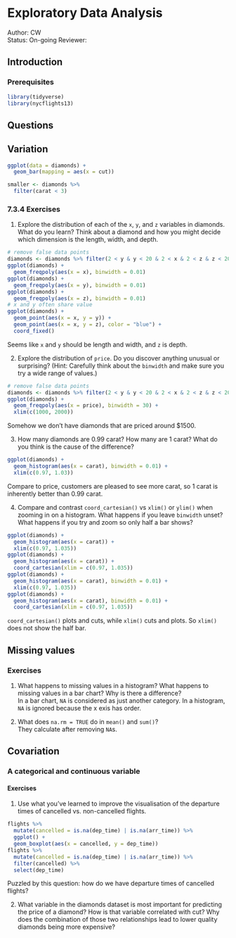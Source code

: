 # Exploratory Data Analysis

Author: CW  
Status: On-going
Reviewer:

## Introduction

### Prerequisites
```r
library(tidyverse)
library(nycflights13)
```

## Questions

## Variation

```r
ggplot(data = diamonds) +
  geom_bar(mapping = aes(x = cut))
```
```r
smaller <- diamonds %>% 
  filter(carat < 3)
```

### 7.3.4 Exercises {-}
1. Explore the distribution of each of the `x`, `y`, and `z` variables in diamonds. What do you learn? Think about a diamond and how you might decide which dimension is the length, width, and depth.
```r
# remove false data points
diamonds <- diamonds %>% filter(2 < y & y < 20 & 2 < x & 2 < z & z < 20)
ggplot(diamonds) +
  geom_freqpoly(aes(x = x), binwidth = 0.01)
ggplot(diamonds) +
  geom_freqpoly(aes(x = y), binwidth = 0.01)
ggplot(diamonds) +
  geom_freqpoly(aes(x = z), binwidth = 0.01)
# x and y often share value
ggplot(diamonds) +
  geom_point(aes(x = x, y = y)) +
  geom_point(aes(x = x, y = z), color = "blue") +
  coord_fixed()
```

Seems like `x` and `y` should be length and width, and `z` is depth.

2. Explore the distribution of `price`. Do you discover anything unusual or surprising? (Hint: Carefully think about the `binwidth` and make sure you try a wide range of values.)

```r
# remove false data points
diamonds <- diamonds %>% filter(2 < y & y < 20 & 2 < x & 2 < z & z < 20)
ggplot(diamonds) + 
  geom_freqpoly(aes(x = price), binwidth = 30) +
  xlim(c(1000, 2000))
```

Somehow we don't have diamonds that are priced around $1500.

3. How many diamonds are 0.99 carat? How many are 1 carat? What do you think is the cause of the difference?
```r
ggplot(diamonds) + 
  geom_histogram(aes(x = carat), binwidth = 0.01) +
  xlim(c(0.97, 1.03))
```
Compare to price, customers are pleased to see more carat, so 1 carat is inherently better than 0.99 carat.

4. Compare and contrast `coord_cartesian()` vs `xlim()` or `ylim()` when zooming in on a histogram. What happens if you leave `binwidth` unset? What happens if you try and zoom so only half a bar shows?

```r
ggplot(diamonds) + 
  geom_histogram(aes(x = carat)) +
  xlim(c(0.97, 1.035))
ggplot(diamonds) + 
  geom_histogram(aes(x = carat)) +
  coord_cartesian(xlim = c(0.97, 1.035))
ggplot(diamonds) + 
  geom_histogram(aes(x = carat), binwidth = 0.01) +
  xlim(c(0.97, 1.035))
ggplot(diamonds) + 
  geom_histogram(aes(x = carat), binwidth = 0.01) +
  coord_cartesian(xlim = c(0.97, 1.035))
```

`coord_cartesian()` plots and cuts, while `xlim()` cuts and plots. So `xlim()` does not show the half bar.

## Missing values
### Exercises
1. What happens to missing values in a histogram? What happens to missing values in a bar chart? Why is there a difference?  
In a bar chart, `NA` is considered as just another category. In a histogram, `NA` is ignored because the x exis has order.

2. What does `na.rm = TRUE` do in `mean()` and `sum()`?   
They calculate after removing `NA`s.

## Covariation
### A categorical and continuous variable
#### Exercises
1. Use what you’ve learned to improve the visualisation of the departure times of cancelled vs. non-cancelled flights.
```r
flights %>% 
  mutate(cancelled = is.na(dep_time) | is.na(arr_time)) %>% 
  ggplot() +
  geom_boxplot(aes(x = cancelled, y = dep_time))
flights %>% 
  mutate(cancelled = is.na(dep_time) | is.na(arr_time)) %>% 
  filter(cancelled) %>% 
  select(dep_time)
```

Puzzled by this question: how do we have departure times of cancelled flights?

2. What variable in the diamonds dataset is most important for predicting the price of a diamond? How is that variable correlated with cut? Why does the combination of those two relationships lead to lower quality diamonds being more expensive?
